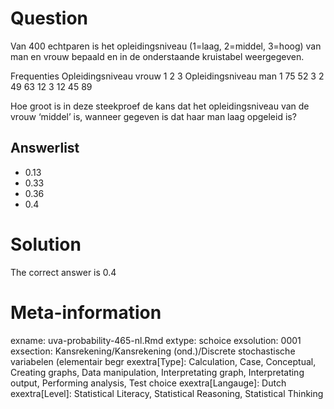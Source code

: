 Question
========

Van 400 echtparen is het opleidingsniveau (1=laag, 2=middel, 3=hoog) van man en vrouw bepaald en in de onderstaande kruistabel weergegeven.

Frequenties Opleidingsniveau vrouw
1 2 3
Opleidingsniveau man 1 75 52 3
2 49 63 12
3 12 45 89

Hoe groot is in deze steekproef de kans dat het opleidingsniveau van de vrouw 'middel' is, wanneer gegeven is dat haar man laag opgeleid is? 

Answerlist
----------
* 0.13
* 0.33
* 0.36
* 0.4

Solution
========

The correct answer is  0.4 

Meta-information
================
exname: uva-probability-465-nl.Rmd 
extype: schoice 
exsolution: 0001 
exsection: Kansrekening/Kansrekening (ond.)/Discrete stochastische variabelen (elementair begr
exextra[Type]: Calculation, Case, Conceptual, Creating graphs, Data manipulation, Interpretating graph, Interpretating output, Performing analysis, Test choice 
exextra[Langauge]: Dutch 
exextra[Level]: Statistical Literacy, Statistical Reasoning, Statistical Thinking 
